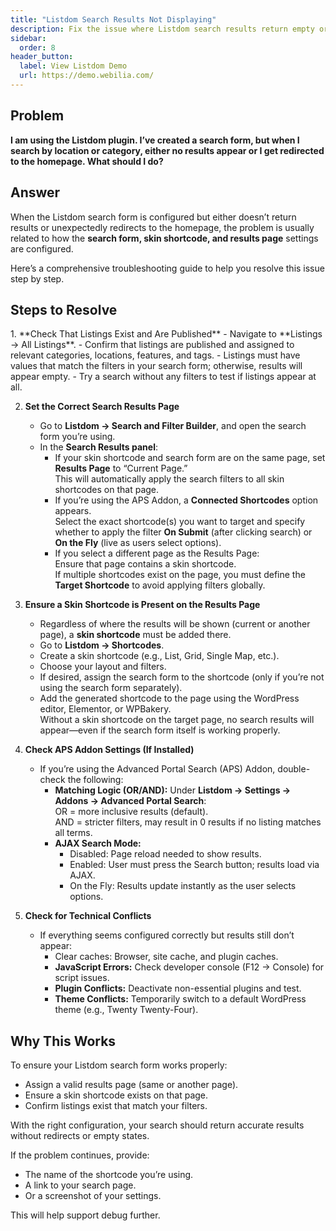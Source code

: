 ```yaml
---
title: "Listdom Search Results Not Displaying"
description: Fix the issue where Listdom search results return empty or redirect to the homepage.
sidebar:
  order: 8
header_button:
  label: View Listdom Demo
  url: https://demo.webilia.com/
---
```



## Problem

**I am using the Listdom plugin. I’ve created a search form, but when I search by location or category, either no results appear or I get redirected to the homepage. What should I do?**

## Answer

When the Listdom search form is configured but either doesn’t return results or unexpectedly redirects to the homepage, the problem is usually related to how the **search form, skin shortcode, and results page** settings are configured.

Here’s a comprehensive troubleshooting guide to help you resolve this issue step by step.

## Steps to Resolve

<Steps>
1. **Check That Listings Exist and Are Published**  
   - Navigate to **Listings → All Listings**.  
   - Confirm that listings are published and assigned to relevant categories, locations, features, and tags.  
   - Listings must have values that match the filters in your search form; otherwise, results will appear empty.  
   - Try a search without any filters to test if listings appear at all.  

2. **Set the Correct Search Results Page**  
   - Go to **Listdom → Search and Filter Builder**, and open the search form you’re using.  
   - In the **Search Results panel**:  
     - If your skin shortcode and search form are on the same page, set **Results Page** to “Current Page.”  
       This will automatically apply the search filters to all skin shortcodes on that page.  
     - If you’re using the APS Addon, a **Connected Shortcodes** option appears.  
       Select the exact shortcode(s) you want to target and specify whether to apply the filter **On Submit** (after clicking search) or **On the Fly** (live as users select options).  
     - If you select a different page as the Results Page:  
       Ensure that page contains a skin shortcode.  
       If multiple shortcodes exist on the page, you must define the **Target Shortcode** to avoid applying filters globally.  

3. **Ensure a Skin Shortcode is Present on the Results Page**  
   - Regardless of where the results will be shown (current or another page), a **skin shortcode** must be added there.  
   - Go to **Listdom → Shortcodes**.  
   - Create a skin shortcode (e.g., List, Grid, Single Map, etc.).  
   - Choose your layout and filters.  
   - If desired, assign the search form to the shortcode (only if you’re not using the search form separately).  
   - Add the generated shortcode to the page using the WordPress editor, Elementor, or WPBakery.  
   Without a skin shortcode on the target page, no search results will appear—even if the search form itself is working properly.  

4. **Check APS Addon Settings (If Installed)**  
   - If you’re using the Advanced Portal Search (APS) Addon, double-check the following:  
     - **Matching Logic (OR/AND):** Under **Listdom → Settings → Addons → Advanced Portal Search**:  
       OR = more inclusive results (default).  
       AND = stricter filters, may result in 0 results if no listing matches all terms.  
     - **AJAX Search Mode:**  
       - Disabled: Page reload needed to show results.  
       - Enabled: User must press the Search button; results load via AJAX.  
       - On the Fly: Results update instantly as the user selects options.  

5. **Check for Technical Conflicts**  
   - If everything seems configured correctly but results still don’t appear:  
     - Clear caches: Browser, site cache, and plugin caches.  
     - **JavaScript Errors:** Check developer console (F12 → Console) for script issues.  
     - **Plugin Conflicts:** Deactivate non-essential plugins and test.  
     - **Theme Conflicts:** Temporarily switch to a default WordPress theme (e.g., Twenty Twenty-Four).  
</Steps>

## Why This Works

To ensure your Listdom search form works properly:

- Assign a valid results page (same or another page).  
- Ensure a skin shortcode exists on that page.  
- Confirm listings exist that match your filters.  

With the right configuration, your search should return accurate results without redirects or empty states.  

If the problem continues, provide:  
- The name of the shortcode you’re using.  
- A link to your search page.  
- Or a screenshot of your settings.  

This will help support debug further.
